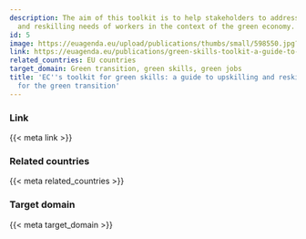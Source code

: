 ```yaml
---
description: The aim of this toolkit is to help stakeholders to address the upskilling
  and reskilling needs of workers in the context of the green economy.
id: 5
image: https://euagenda.eu/upload/publications/thumbs/small/598550.jpg?1761821200
link: https://euagenda.eu/publications/green-skills-toolkit-a-guide-to-upskilling-and-reskilling-workers-for-the-green-transition
related_countries: EU countries
target_domain: Green transition, green skills, green jobs
title: 'EC''s toolkit for green skills: a guide to upskilling and reskilling workers
  for the green transition'
---
```


### Link

{{< meta link >}}

### Related countries

{{< meta related_countries >}}

### Target domain

{{< meta target_domain >}}

